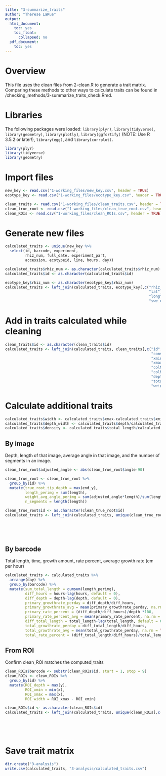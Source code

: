 ```yaml
---
title: "3-summarize_traits"
author: "Therese LaRue"
output: 
  html_document:
    toc: yes
    toc_float:
      collapsed: no
  pdf_document:
    toc: yes
---
```


# **Overview**
This file uses the clean files from 2-clean.R to generate a trait matrix. Comparing these methods to other ways to calculate traits can be found in /checking_methods/3-summarize_traits_check.Rmd. 

# **Libraries**
The following packages were loaded: `library(plyr)`, `library(tidyverse)`, `library(geometry)`, `library(plotly)`, `library(ggfortify)` (NOTE: Use R 3.5.2 or later!), `library(egg)`, and `library(corrplot)`.
```r
library(plyr)
library(tidyverse)
library(geometry)
```

# **Import files**
```r
new_key <- read.csv("1-working_files/new_key.csv", header = TRUE)
ecotype_key <- read.csv("1-working_files/ecotype_key.csv", header = TRUE)

clean_traits <- read.csv("1-working_files/clean_traits.csv", header = TRUE)
clean_true_root <- read.csv("1-working_files/clean_true_root.csv", header = TRUE)
clean_ROIs <- read.csv("1-working_files/clean_ROIs.csv", header = TRUE)
```

# **Generate new files**
```r
calculated_traits <- unique(new_key %>% 
  select(id, barcode, experiment, 
         rhiz_num, full_date, experiment_part, 
         accession, ecotypeid, line, hours, day))

calculated_traits$rhiz_num <- as.character(calculated_traits$rhiz_num)
calculated_traits$id <- as.character(calculated_traits$id)

ecotype_key$rhiz_num <- as.character(ecotype_key$rhiz_num)
calculated_traits <- left_join(calculated_traits, ecotype_key[,c("rhiz_num",
                                                                 "lat",
                                                                 "long",
                                                                 "swe_or_not")])
```

# **Add in traits calculated while cleaning**
```r
clean_traits$id <- as.character(clean_traits$id)
calculated_traits <- left_join(calculated_traits, clean_traits[,c("id",
                                                                  "convexhull", 
                                                                  "xmin",
                                                                  "xmax",
                                                                  "colMeans.x", 
                                                                  "colMeans.y",
                                                                  "depth",
                                                                  "total_length",
                                                                  "weight_avg_angle")], by = "id")
```

# **Calculate additional traits**
```r
calculated_traits$width <- calculated_traits$xmax-calculated_traits$xmin
calculated_traits$depth_width <- calculated_traits$depth/calculated_traits$width
calculated_traits$density <- calculated_traits$total_length/calculated_traits$convexhull
```

## By image
Depth, length of that image, average angle in that image, and the number of segments in an image. 
```r
clean_true_root$adjusted_angle <- abs(clean_true_root$angle-90)

clean_true_root <- clean_true_root %>% 
  group_by(id) %>% 
  mutate(true_root_tip_depth = max(end_y),
         length_perimg = sum(length),
         weight_avg_angle_perimg = sum(adjusted_angle*length)/sum(length),
         n_segments = length(length))

clean_true_root$id <- as.character(clean_true_root$id)
calculated_traits <- left_join(calculated_traits, unique(clean_true_root[,c("id", 
                                                                            "true_root_tip_depth",
                                                                            "length_perimg",
                                                                            "weight_avg_angle_perimg",
                                                                            "n_segments")]), by = "id")
```

## By barcode
Total length, time, growth amount, rate percent, average growth rate (cm per hour)
```r
calculated_traits <- calculated_traits %>% 
  arrange(day) %>% 
  group_by(barcode) %>% 
  mutate(sum_total_length = cumsum(length_perimg),
         diff_hours = hours-lag(hours, default = 0),
         diff_depth = depth-lag(depth, default = 0),
         primary_growthrate_perday = diff_depth/diff_hours,
         primary_growthrate_avg = mean(primary_growthrate_perday, na.rm = TRUE),
         primary_rate_percent = (diff_depth/diff_hours)/depth *100,
         primary_rate_percent_avg = mean(primary_rate_percent, na.rm = TRUE),
         diff_total_length = total_length-lag(total_length, default = 0),
         total_growthrate_perday = diff_total_length/diff_hours,
         total_growthrate_avg = mean(total_growthrate_perday, na.rm = TRUE),
         total_rate_percent = (diff_total_length/diff_hours)/total_length*100)
```

## From ROI

Confirm clean_ROI matches the computed_traits 
```r
clean_ROIs$barcode <- substr(clean_ROIs$id, start = 1, stop = 9)
clean_ROIs <- clean_ROIs %>%
  group_by(id) %>%
  mutate(ROI_depth = max(y),
         ROI_xmin = min(x),
         ROI_xmax = max(x),
         ROI_width = ROI_xmax - ROI_xmin)

clean_ROIs$id <- as.character(clean_ROIs$id)
calculated_traits <- left_join(calculated_traits, unique(clean_ROIs[,c("id",
                                                                       "ROI_depth",
                                                                       "ROI_xmin",
                                                                       "ROI_xmax",
                                                                       "ROI_width")]), by = "id")
```

# **Save trait matrix**
```r
dir.create("3-analysis")
write.csv(calculated_traits, "3-analysis/calculated_traits.csv")
```
